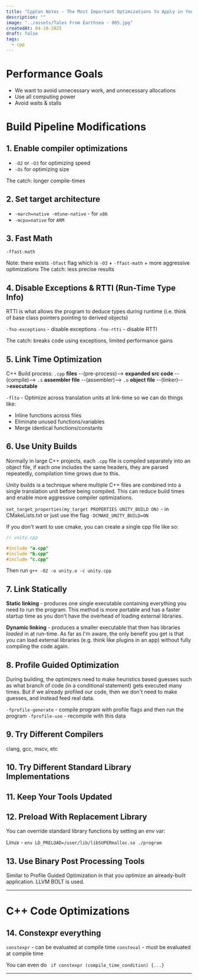 ```yaml
---
title: "CppCon Notes - The Most Important Optimizations to Apply in Your C++ Programs"
description: ""
image: "../assets/Tales From Earthsea - 005.jpg"
createdAt: 04-18-2025
draft: false
tags:
  - cpp
---
```


# Performance Goals

- We want to avoid unnecessary work, and unnecessary allocations
- Use all computing power
- Avoid waits & stalls

# Build Pipeline Modifications

## 1. Enable compiler optimizations

- `-O2` or `-O3` for optimizing speed
- `-Os` for optimizing size

The catch: longer compile-times

## 2. Set target architecture

- `-march=native -mtune-native` - for `x86`
- `-mcpu=native` for `ARM`

## 3. Fast Math

`-ffast-math`

Note: there exists `-Ofast` flag which is `-O3` + `-ffast-math` + more aggressive optimizations
The catch: less precise results

## 4. Disable Exceptions & RTTI (Run-Time Type Info)

RTTI is what allows the program to deduce types during runtime (i.e. think of base class pointers pointing to derived objects)

`-fno-exceptions` - disable exceptions
`-fno-rtti` - disable RTTI

The catch: breaks code using exceptions, limited performance gains

## 5. Link Time Optimization

C++ Build process:
`.cpp` **files** --(pre-process)--> **expanded src code** --(compile)-->
`.s` **assembler file** --(assembler)--> `.o` **object file** --(linker)-->**executable**

`-flto` - Optimize across translation units at link-time so we can do things like:

- Inline functions across files
- Eliminate unused functions/variables
- Merge identical functions/constants

## 6. Use Unity Builds

Normally in large C++ projects, each `.cpp` file is compiled separately into an object file, if each one includes the same headers, they are parsed repeatedly, compilation time grows due to this.

Unity builds is a technique where multiple C++ files are combined into a single translation unit before being compiled. This can reduce build times and enable more aggressive compiler optimizations.

`set_target_properties(my_target PROPERTIES UNITY_BUILD ON)` - in CMakeLists.txt or just use the flag `-DCMAKE_UNITY_BUILD=ON`

If you don't want to use cmake, you can create a single cpp file like so:

```cpp
// unity.cpp

#include "a.cpp"
#include "b.cpp"
#include "c.cpp"
```

Then run `g++ -O2 -o unity.o -c unity.cpp`

## 7. Link Statically

**Static linking** - produces one single executable containing everything you need to run the program. This method is more portable and has a faster startup time as you don't have the overhead of loading external libraries.

**Dynamic linking** - produces a smaller executable that then has libraries _loaded_ in at run-time. As far as I'm aware, the only benefit you get is that you can load external libraries (e.g. think like plugins in an app) without fully compiling the code again.

## 8. Profile Guided Optimization

During building, the optimizers need to make heuristics based guesses such as what branch of code (in a conditional statement) gets executed many times. But if we already profiled our code, then we don't need to make guesses, and instead feed real data.

`-fprofile-generate` - compile program with profile flags and then run the program
`-fprofile-use` - recompile with this data

## 9. Try Different Compilers

clang, gcc, mscv, etc

## 10. Try Different Standard Library Implementations

## 11. Keep Your Tools Updated

## 12. Preload With Replacement Library

You can override standard library functions by setting an env var:

Linux - `env LD_PRELOAD=/user/lib/libSUPERmalloc.so ./program`

## 13. Use Binary Post Processing Tools

Similar to Profile Guided Optimization in that you optimize an already-built application.
LLVM BOLT is used.

---

# C++ Code Optimizations

## 14. Constexpr everything

`constexpr` - can be evaluated at compile time
`consteval` - must be evaluated at compile time

You can even do ` if constexpr (compile_time_condition) {...}`

---
